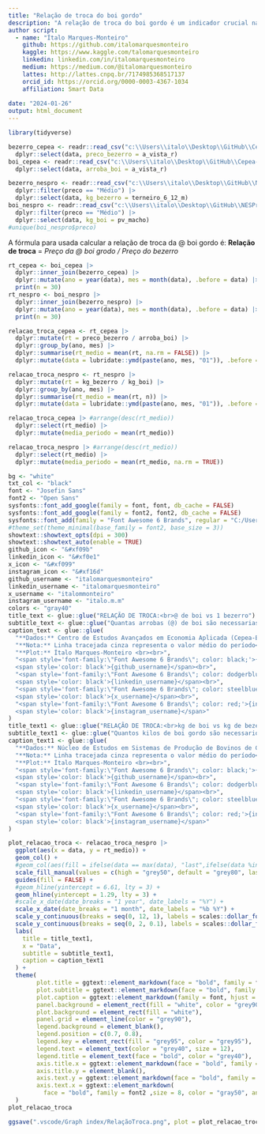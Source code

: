 ```yaml
---
title: "Relação de troca do boi gordo"
description: "A relação de troca do boi gordo é um indicador crucial na pecuária, destacando a proporção entre o preço de venda do boi gordo e o custo de aquisição de outros produtos, como gado de reposição. Essa métrica não apenas sinaliza a viabilidade econômica da transição entre fases do ciclo pecuário, mas também indica a capacidade do pecuarista em adquirir animais de reposição ou investir em outros insumos essenciais para a produção. Uma relação de troca favorável sugere uma maior capacidade de compra, enquanto uma relação desfavorável pode impactar as decisões estratégicas do pecuarista em termos de retenção, venda ou investimento no seu rebanho."
author script: 
  - name: "Ítalo Marques-Monteiro"
    github: https://github.com/italomarquesmonteiro
    kaggle: https://www.kaggle.com/talomarquesmonteiro
    linkedin: linkedin.com/in/italomarquesmonteiro
    medium: https://medium.com/@italomarquesmonteiro
    lattes: http://lattes.cnpq.br/7174985368517137
    orcid_id: https://orcid.org/0000-0003-4367-1034
    affiliation: Smart Data
        
date: "2024-01-26"
output: html_document
---
```


```r
library(tidyverse)
```

```r
bezerro_cepea <- readr::read_csv("c:\\Users\\italo\\Desktop\\GitHub\\Cepea-Esalq\\.vscode\\Dataset cepea\\CalfPrice.csv") |> # nolint "c:/Users/italo/Desktop/GitHub/NESPro/.vscode/Dataset/GadoGordo.csv"
  dplyr::select(data, preco_bezerro = a_vista_r)
boi_cepea <- readr::read_csv("c:\\Users\\italo\\Desktop\\GitHub\\Cepea-Esalq\\.vscode\\Dataset cepea\\CepeaBoiGordo.csv" ) |> # nolint 
  dplyr::select(data, arroba_boi = a_vista_r)

bezerro_nespro <- readr::read_csv("c:\\Users\\italo\\Desktop\\GitHub\\NESPro\\.vscode\\Dataset\\GadoReposição.csv") |> 
  dplyr::filter(preco == "Médio") |>
  dplyr::select(data, kg_bezerro = terneiro_6_12_m)
boi_nespro <- readr::read_csv("c:\\Users\\italo\\Desktop\\GitHub\\NESPro\\.vscode\\Dataset\\GadoGordo.csv") |> # nolint 
  dplyr::filter(preco == "Médio") |>
  dplyr::select(data, kg_boi = pv_macho)
#unique(boi_nespro$preco)
```

A fórmula para usada calcular a relação de troca da @ boi gordo é:
  **Relação de troca** = *Preço da @ boi grodo / Preço do bezerro*
```r
rt_cepea <- boi_cepea |>
  dplyr::inner_join(bezerro_cepea) |>
  dplyr::mutate(ano = year(data), mes = month(data), .before = data) |>
  print(n = 30)
rt_nespro <- boi_nespro |>
  dplyr::inner_join(bezerro_nespro) |>
  dplyr::mutate(ano = year(data), mes = month(data), .before = data) |>
  print(n = 30)
```

```r
relacao_troca_cepea <- rt_cepea |>
  dplyr::mutate(rt = preco_bezerro / arroba_boi) |>
  dplyr::group_by(ano, mes) |>
  dplyr::summarise(rt_medio = mean(rt, na.rm = FALSE)) |>
  dplyr::mutate(data = lubridate::ymd(paste(ano, mes, "01")), .before = rt_medio) 

relacao_troca_nespro <- rt_nespro |>
  dplyr::mutate(rt = kg_bezerro / kg_boi) |>
  dplyr::group_by(ano, mes) |>
  dplyr::summarise(rt_medio = mean(rt, n)) |>
  dplyr::mutate(data = lubridate::ymd(paste(ano, mes, "01")), .before = rt_medio) 
```

```r
relacao_troca_cepea |> #arrange(desc(rt_medio))
  dplyr::select(rt_medio) |>
  dplyr::mutate(media_periodo = mean(rt_medio))

relacao_troca_nespro |> #arrange(desc(rt_medio))
  dplyr::select(rt_medio) |>
  dplyr::mutate(media_periodo = mean(rt_medio, na.rm = TRUE))
```


```r
bg <- "white"
txt_col <- "black"
font <- "Josefin Sans"
font2 <- "Open Sans"
sysfonts::font_add_google(family = font, font, db_cache = FALSE)
sysfonts::font_add_google(family = font2, font2, db_cache = FALSE)
sysfonts::font_add(family = "Font Awesome 6 Brands", regular = "C:/Users/italo/AppData/Local/Microsoft/Windows/Fonts/Font Awesome 6 Brands-Regular-400.otf") # nolint
#theme_set(theme_minimal(base_family = font2, base_size = 3))
showtext::showtext_opts(dpi = 300)
showtext::showtext_auto(enable = TRUE)
github_icon <- "&#xf09b"
linkedin_icon <- "&#xf0e1"
x_icon <- "&#xf099"
instagram_icon <- "&#xf16d"
github_username <- "italomarquesmonteiro"
linkedin_username <- "italomarquesmonteiro"
x_username <- "italommonteiro"
instagram_username <- "italo.m.m"
colors <- "gray40"
title_text <- glue::glue("RELAÇÃO DE TROCA:<br>@ de boi vs 1 bezerro") # nolint
subtitle_text <- glue::glue("Quantas arrobas (@) de boi são necessarias para comprar um bezerro")
caption_text <- glue::glue(
  "**Dados:** Centro de Estudos Avançados em Economia Aplicada (Cepea-Esalq)<br>", # nolint
  "**Nota:** Linha tracejada cinza representa o valor médio do período<br>",
  "**Plot:** Ítalo Marques-Monteiro <br><br>",
  "<span style='font-family:\"Font Awesome 6 Brands\"; color: black;'>{github_icon};</span> 
  <span style='color: black'>{github_username}</span><br>",
  "<span style='font-family:\"Font Awesome 6 Brands\"; color: dodgerblue4;'>{linkedin_icon};</span> 
  <span style='color: black'>{linkedin_username}</span><br>",
  "<span style='font-family:\"Font Awesome 6 Brands\"; color: steelblue;'>{x_icon};</span>
  <span style='color: black'>{x_username}</span><br>",
  "<span style='font-family:\"Font Awesome 6 Brands\"; color: red;'>{instagram_icon};</span>
  <span style='color: black'>{instagram_username}</span>"
)
title_text1 <- glue::glue("RELAÇÃO DE TROCA:<br>kg de boi vs kg de bezerro") # nolint
subtitle_text1 <- glue::glue("Quantos kilos de boi gordo são necessarios<br>para compra de um kg de bezerro entre 6 e 12 meses")
caption_text1 <- glue::glue(
  "**Dados:** Núcleo de Estudos em Sistemas de Produção de Bovinos de Corte e Cadeia Produtiva (Nespro-UFRGS)<br>", # nolint
  "**Nota:** Linha tracejada cinza representa o valor médio do período<br>",
  "**Plot:** Ítalo Marques-Monteiro <br><br>",
  "<span style='font-family:\"Font Awesome 6 Brands\"; color: black;'>{github_icon};</span> 
  <span style='color: black'>{github_username}</span><br>",
  "<span style='font-family:\"Font Awesome 6 Brands\"; color: dodgerblue4;'>{linkedin_icon};</span> 
  <span style='color: black'>{linkedin_username}</span><br>",
  "<span style='font-family:\"Font Awesome 6 Brands\"; color: steelblue;'>{x_icon};</span>
  <span style='color: black'>{x_username}</span><br>",
  "<span style='font-family:\"Font Awesome 6 Brands\"; color: red;'>{instagram_icon};</span>
  <span style='color: black'>{instagram_username}</span>"
)
```
  
  
```r
plot_relacao_troca <- relacao_troca_nespro |>
  ggplot(aes(x = data, y = rt_medio)) +
  geom_col() +
  #geom_col(aes(fill = ifelse(data == max(data), "last",ifelse(data %in% c("2021-10-01", "2004-11-01", "2024-01-01"),"high", "default")))) +
  scale_fill_manual(values = c(high = "grey50", default = "grey80", last = "goldenrod1", color = "black")) +
  guides(fill = FALSE) +
  #geom_hline(yintercept = 6.61, lty = 3) +
  geom_hline(yintercept = 1.29, lty = 3) +
  #scale_x_date(date_breaks = "1 year", date_labels = "%Y") +
  scale_x_date(date_breaks = "1 month", date_labels = "%b %Y") +
  scale_y_continuous(breaks = seq(0, 12, 1), labels = scales::dollar_format(prefix = "", suffix = "@")) +
  scale_y_continuous(breaks = seq(0, 2, 0.1), labels = scales::dollar_format(prefix = "", suffix = "kg")) +
  labs(
    title = title_text1,
    x = "Data",
    subtitle = subtitle_text1,
    caption = caption_text1
  ) +
  theme(
        plot.title = ggtext::element_markdown(face = "bold", family = font, size = 25, hjust = 0, color = "gray40",), 
        plot.subtitle = ggtext::element_markdown(face = "bold", family = font, size = 15, hjust = 0, color = "gray40",),       
        plot.caption = ggtext::element_markdown(family = font, hjust = 0, margin = margin(10,0,0,0), size = 8, color = txt_col, lineheight = 1.2), 
        panel.background = element_rect(fill = "white", color = "grey90"),
        plot.background = element_rect(fill = "white"),
        panel.grid = element_line(color = "grey90"),
        legend.background = element_blank(),
        legend.position = c(0.7, 0.8),
        legend.key = element_rect(fill = "grey95", color = "grey95"),
        legend.text = element_text(color = "grey40", size = 12),
        legend.title = element_text(face = "bold", color = "grey40"),
        axis.title.x = ggtext::element_markdown(face = "bold", family = font,size = 15, hjust = 0, color = "gray50"),
        axis.title.y = element_blank(),
        axis.text.y = ggtext::element_markdown(face = "bold", family = font2,size = 8, hjust = 0, color = "gray50"), 
        axis.text.x = ggtext::element_markdown(
          face = "bold", family = font2 ,size = 8, color = "gray50", angle=60, hjust=1) 
  )
plot_relacao_troca
```

```r
ggsave(".vscode/Graph index/RelaçãoTroca.png", plot = plot_relacao_troca, dpi = 300)
```